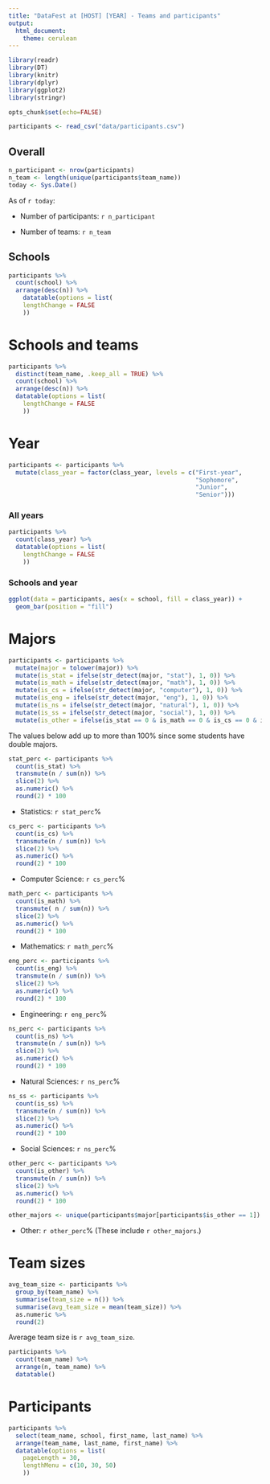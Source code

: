 ```yaml
---
title: "DataFest at [HOST] [YEAR] - Teams and participants"
output: 
  html_document: 
    theme: cerulean
---
```


```r
library(readr)
library(DT)
library(knitr)
library(dplyr)
library(ggplot2)
library(stringr)
```

```r
opts_chunk$set(echo=FALSE)
```

```r
participants <- read_csv("data/participants.csv")
```

## Overall

```r
n_participant <- nrow(participants)
n_team <- length(unique(participants$team_name))
today <- Sys.Date()
```

As of `r today`:

- Number of participants: `r n_participant`

- Number of teams: `r n_team`

## Schools

```r
participants %>%
  count(school) %>%
  arrange(desc(n)) %>%
    datatable(options = list(
    lengthChange = FALSE
    ))
```


# Schools and teams

```r
participants %>%
  distinct(team_name, .keep_all = TRUE) %>%
  count(school) %>%
  arrange(desc(n)) %>%
  datatable(options = list(
    lengthChange = FALSE
    ))
```

# Year

```r
participants <- participants %>%
  mutate(class_year = factor(class_year, levels = c("First-year",
                                                    "Sophomore",
                                                    "Junior",
                                                    "Senior")))
```


### All years

```r
participants %>%
  count(class_year) %>%
  datatable(options = list(
    lengthChange = FALSE
    ))
```

### Schools and year

```r
ggplot(data = participants, aes(x = school, fill = class_year)) +
  geom_bar(position = "fill")
```

# Majors

```r
participants <- participants %>%
  mutate(major = tolower(major)) %>%
  mutate(is_stat = ifelse(str_detect(major, "stat"), 1, 0)) %>%
  mutate(is_math = ifelse(str_detect(major, "math"), 1, 0)) %>%
  mutate(is_cs = ifelse(str_detect(major, "computer"), 1, 0)) %>%
  mutate(is_eng = ifelse(str_detect(major, "eng"), 1, 0)) %>%
  mutate(is_ns = ifelse(str_detect(major, "natural"), 1, 0)) %>%
  mutate(is_ss = ifelse(str_detect(major, "social"), 1, 0)) %>%
  mutate(is_other = ifelse(is_stat == 0 & is_math == 0 & is_cs == 0 & is_eng == 0 & is_ns == 0 & is_ss == 0, 1, 0))
```

The values below add up to more than 100% since some students have double majors.

```r
stat_perc <- participants %>%
  count(is_stat) %>%
  transmute(n / sum(n)) %>%
  slice(2) %>%
  as.numeric() %>%
  round(2) * 100
```
- Statistics: `r stat_perc`%

```r
cs_perc <- participants %>%
  count(is_cs) %>%
  transmute(n / sum(n)) %>%
  slice(2) %>%
  as.numeric() %>%
  round(2) * 100
```
- Computer Science: `r cs_perc`%

```r
math_perc <- participants %>%
  count(is_math) %>%
  transmute( n / sum(n)) %>%
  slice(2) %>%
  as.numeric() %>%
  round(2) * 100
```
- Mathematics: `r math_perc`%

```r
eng_perc <- participants %>%
  count(is_eng) %>%
  transmute(n / sum(n)) %>%
  slice(2) %>%
  as.numeric() %>%
  round(2) * 100
```
- Engineering: `r eng_perc`%

```r
ns_perc <- participants %>%
  count(is_ns) %>%
  transmute(n / sum(n)) %>%
  slice(2) %>%
  as.numeric() %>%
  round(2) * 100
```
- Natural Sciences: `r ns_perc`%

```r
ns_ss <- participants %>%
  count(is_ss) %>%
  transmute(n / sum(n)) %>%
  slice(2) %>%
  as.numeric() %>%
  round(2) * 100
```
- Social Sciences: `r ns_perc`%


```r
other_perc <- participants %>%
  count(is_other) %>%
  transmute(n / sum(n)) %>%
  slice(2) %>%
  as.numeric() %>%
  round(2) * 100

other_majors <- unique(participants$major[participants$is_other == 1])
```
- Other: `r other_perc`% (These include `r other_majors`.)


# Team sizes

```r
avg_team_size <- participants %>%
  group_by(team_name) %>%
  summarise(team_size = n()) %>%
  summarise(avg_team_size = mean(team_size)) %>%
  as.numeric %>%
  round(2)
```

Average team size is `r avg_team_size`.

```r
participants %>%
  count(team_name) %>%
  arrange(n, team_name) %>%
  datatable()
```

# Participants

```r
participants %>%
  select(team_name, school, first_name, last_name) %>%
  arrange(team_name, last_name, first_name) %>%
  datatable(options = list(
    pageLength = 30,
    lengthMenu = c(10, 30, 50)
    ))
```



